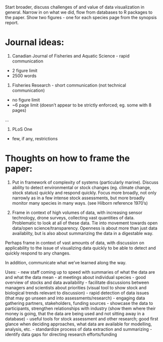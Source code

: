 
Start broader, discuss challenges of and value of data visualization in general.
Narrow in on what we did, flow from databases to R packages to the paper. Show 
two figures - one for each species page from the synopsis report.

# Journal ideas:
1. Canadian Journal of Fisheries and Aquatic Science - rapid communication
- 2 figure limit
- 2500 words

1. Fisheries Research - short communication (not technical communication)
- no figure limit
- ~6 page limit (doesn't appear to be strictly enforced; eg. some with 8 pages)

...

1. PLoS One
-  few, if any, restrictions

# Thoughts on how to frame the paper:
1. Put in framework of complexity of systems (particularly marine). Discuss
ability to detect environmental or stock changes (eg. climate change, stock
status) quickly and respond quickly. Focus more broadly, not only narrowly as
in a few intense stock assessments, but more broadly monitor many species in 
many ways. (see Hilborn reference 1970's)

1. Frame in context of high volumes of data, with increasing sensor technology,
drone surveys, collecting vast quantities of data. Problematic to look at all of
these data. Tie into movement towards open data/open science/transparency.
Openness is about more than just data availablity, but is also about 
summarizing the data in a digestable way.

Perhaps frame in context of vast amounts of data, with discussion on
applicability to the issue of visualizing data quickly to be able to detect
and quickly respond to any changes.

In addition, communicate what we've learned along the way. 

Uses:
- new staff coming up to speed with summaries of what the data are and what the
data mean
- at meetings about individual species - good overview of stocks and data 
availability
- facilitate discussions between managers and scientists about priorities 
(visual tool to show stock and biological trends relevant to discussion)
- rapid detection of data issues (that may go unseen and into assessments/research)
- engaging data gathering partners, stakeholders, funding sources - showcase
the data to participants, strengthen relationships with industry (show them 
where their money is going, that the data are being used and not sitting away
in a database)
- useful tools for stock assessment and other research; good first glance when
deciding approaches, what data are available for modelling, analysis, etc.
- standardize process of data extraction and summarizing
- identify data gaps for directing research efforts/funding
